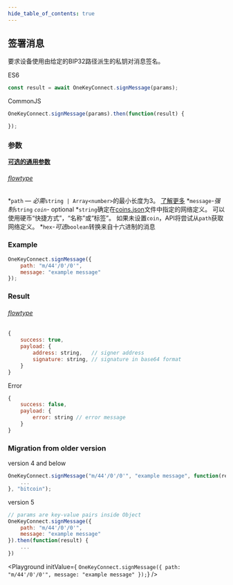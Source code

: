 ```yaml
---
hide_table_of_contents: true
---
```


## 签署消息

要求设备使用由给定的BIP32路径派生的私钥对消息签名。

ES6
```javascript
const result = await OneKeyConnect.signMessage(params);
```

CommonJS
```javascript
OneKeyConnect.signMessage(params).then(function(result) {

});
```

### 参数
[****可选的通用参数****](./commonParams)
###### [flowtype](https://github.com/OneKeyHQ/connect/blob/onekey/src/js/types/params.js#L131-L135)
*`path` — *必需*`string | Array<number>`的最小长度为3。 [了解更多](./path)
*`message`-*强制*`string`
*`coin`-* optional *`string`确定在[coins.json](https://github.com/OneKeyHQ/connect/blob/onekey/src/data/coins.json)文件中指定的网络定义。 可以使用硬币“快捷方式”，“名称”或“标签”。 如果未设置`coin`，API将尝试从`path`获取网络定义。
*`hex`-*可选*`boolean`转换来自十六进制的消息

### Example
```javascript
OneKeyConnect.signMessage({
    path: "m/44'/0'/0'",
    message: "example message"
});
```

### Result
###### [flowtype](https://github.com/OneKeyHQ/connect/blob/onekey/src/js/types/response.js#L113-L116)
```javascript
{
    success: true,
    payload: {
        address: string,   // signer address
        signature: string, // signature in base64 format
    }
}
```
Error
```javascript
{
    success: false,
    payload: {
        error: string // error message
    }
}
```

### Migration from older version

version 4 and below
```javascript
OneKeyConnect.signMessage("m/44'/0'/0'", "example message", function(result) {
    ...
}, "bitcoin");
```
version 5
```javascript
// params are key-value pairs inside Object
OneKeyConnect.signMessage({
    path: "m/44'/0'/0'",
    message: "example message"
}).then(function(result) {
    ...
})
```



<Playground
    initValue={
`OneKeyConnect.signMessage({
    path: "m/44'/0'/0'",
    message: "example message"
});`}
/>

